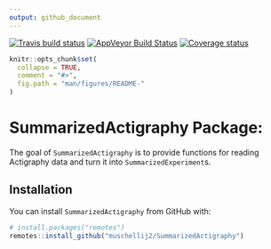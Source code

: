 ```yaml
---
output: github_document
---
```


[![Travis build status](https://travis-ci.com/muschellij2/SummarizedActigraphy.svg?branch=master)](https://travis-ci.com/muschellij2/SummarizedActigraphy)
[![AppVeyor Build Status](https://ci.appveyor.com/api/projects/status/github/muschellij2/SummarizedActigraphy?branch=master&svg=true)](https://ci.appveyor.com/project/muschellij2/SummarizedActigraphy)
[![Coverage status](https://codecov.io/gh/muschellij2/SummarizedActigraphy/branch/master/graph/badge.svg)](https://codecov.io/gh/muschellij2/SummarizedActigraphy)
<!-- README.md is generated from README.Rmd. Please edit that file -->

```r
knitr::opts_chunk$set(
  collapse = TRUE,
  comment = "#>",
  fig.path = "man/figures/README-"
)
```

# SummarizedActigraphy Package: 
The goal of `SummarizedActigraphy` is to provide functions for reading Actigraphy data and turn it into `SummarizedExperiment`s.

## Installation

You can install `SummarizedActigraphy` from GitHub with:

```r
# install.packages("remotes")
remotes::install_github("muschellij2/SummarizedActigraphy")
```

